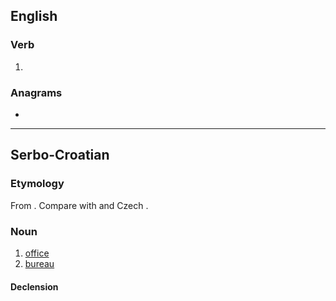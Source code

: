 ==English==

===Verb===
{{head|en|verb form}}

# {{en-past of|ure}}

===Anagrams===
* {{anagrams|en|Duer|dure|rude|rued|urdé}}

----

==Serbo-Croatian==

===Etymology===
From {{inh|sh|sla-pro|*urędъ}}. Compare with {{cog|pl|urząd}} and Czech {{m|cs|úřad}}.

===Noun===
{{sh-noun|g=m|head=úred}}

# [[office]]
# [[bureau]]

====Declension====
{{sh-decl-noun
|ured|uredi
|ureda|ureda
|uredu|uredima
|ured|urede
|urede|uredi
|uredu|uredima
|uredom|uredima
}}
